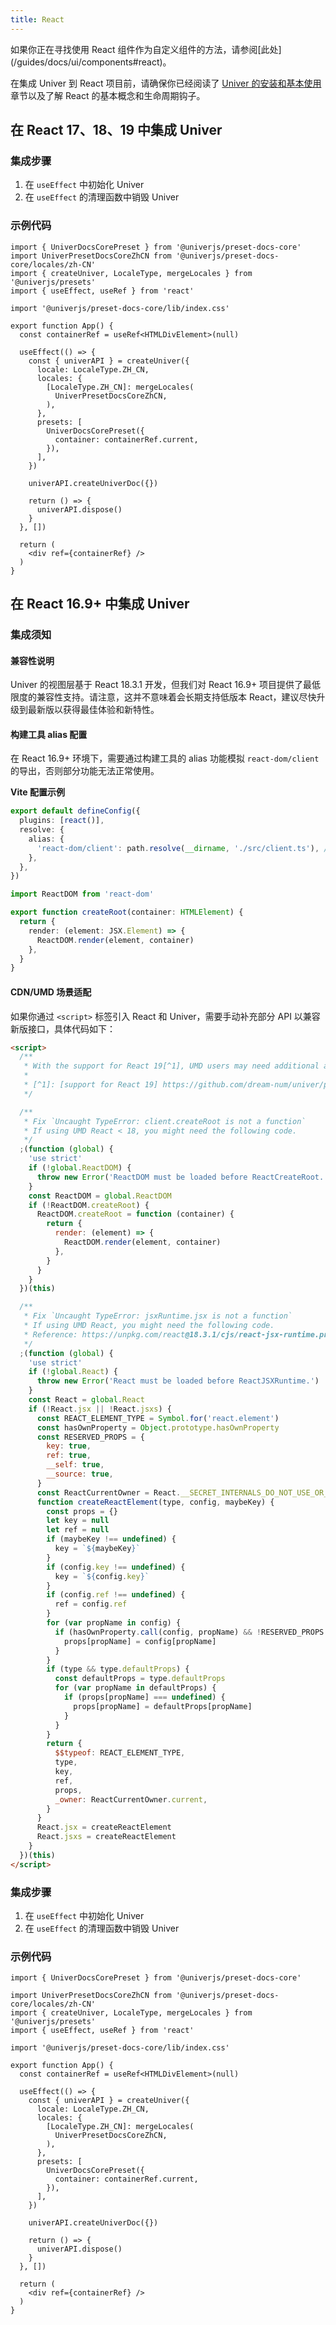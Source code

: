 ```yaml
---
title: React
---
```


<Callout>
  如果你正在寻找使用 React 组件作为自定义组件的方法，请参阅[此处](/guides/docs/ui/components#react)。
</Callout>

在集成 Univer 到 React 项目前，请确保你已经阅读了 [Univer 的安装和基本使用](/guides/docs/getting-started/installation)章节以及了解 React 的基本概念和生命周期钩子。

## 在 React 17、18、19 中集成 Univer

### 集成步骤

1. 在 `useEffect` 中初始化 Univer
2. 在 `useEffect` 的清理函数中销毁 Univer

### 示例代码

```tsx
import { UniverDocsCorePreset } from '@univerjs/preset-docs-core'
import UniverPresetDocsCoreZhCN from '@univerjs/preset-docs-core/locales/zh-CN'
import { createUniver, LocaleType, mergeLocales } from '@univerjs/presets'
import { useEffect, useRef } from 'react'

import '@univerjs/preset-docs-core/lib/index.css'

export function App() {
  const containerRef = useRef<HTMLDivElement>(null)

  useEffect(() => {
    const { univerAPI } = createUniver({
      locale: LocaleType.ZH_CN,
      locales: {
        [LocaleType.ZH_CN]: mergeLocales(
          UniverPresetDocsCoreZhCN,
        ),
      },
      presets: [
        UniverDocsCorePreset({
          container: containerRef.current,
        }),
      ],
    })

    univerAPI.createUniverDoc({})

    return () => {
      univerAPI.dispose()
    }
  }, [])

  return (
    <div ref={containerRef} />
  )
}
```

## 在 React 16.9+ 中集成 Univer

### 集成须知

#### 兼容性说明

Univer 的视图层基于 React 18.3.1 开发，但我们对 React 16.9+ 项目提供了最低限度的兼容性支持。请注意，这并不意味着会长期支持低版本 React，建议尽快升级到最新版以获得最佳体验和新特性。

#### 构建工具 alias 配置

在 React 16.9+ 环境下，需要通过构建工具的 alias 功能模拟 `react-dom/client` 的导出，否则部分功能无法正常使用。

**Vite 配置示例**

```typescript title="vite.config.ts"
export default defineConfig({
  plugins: [react()],
  resolve: {
    alias: {
      'react-dom/client': path.resolve(__dirname, './src/client.ts'), // [!code ++]
    },
  },
})
```

```typescript title="src/client.ts"
import ReactDOM from 'react-dom'

export function createRoot(container: HTMLElement) {
  return {
    render: (element: JSX.Element) => {
      ReactDOM.render(element, container)
    },
  }
}
```

#### CDN/UMD 场景适配

如果你通过 `<script>` 标签引入 React 和 Univer，需要手动补充部分 API 以兼容新版接口，具体代码如下：

```html
<script>
  /**
   * With the support for React 19[^1], UMD users may need additional adaptation.
   *
   * [^1]: [support for React 19] https://github.com/dream-num/univer/pull/4247
   */

  /**
   * Fix `Uncaught TypeError: client.createRoot is not a function`
   * If using UMD React < 18, you might need the following code.
   */
  ;(function (global) {
    'use strict'
    if (!global.ReactDOM) {
      throw new Error('ReactDOM must be loaded before ReactCreateRoot.')
    }
    const ReactDOM = global.ReactDOM
    if (!ReactDOM.createRoot) {
      ReactDOM.createRoot = function (container) {
        return {
          render: (element) => {
            ReactDOM.render(element, container)
          },
        }
      }
    }
  })(this)

  /**
   * Fix `Uncaught TypeError: jsxRuntime.jsx is not a function`
   * If using UMD React, you might need the following code.
   * Reference: https://unpkg.com/react@18.3.1/cjs/react-jsx-runtime.production.min.js
   */
  ;(function (global) {
    'use strict'
    if (!global.React) {
      throw new Error('React must be loaded before ReactJSXRuntime.')
    }
    const React = global.React
    if (!React.jsx || !React.jsxs) {
      const REACT_ELEMENT_TYPE = Symbol.for('react.element')
      const hasOwnProperty = Object.prototype.hasOwnProperty
      const RESERVED_PROPS = {
        key: true,
        ref: true,
        __self: true,
        __source: true,
      }
      const ReactCurrentOwner = React.__SECRET_INTERNALS_DO_NOT_USE_OR_YOU_WILL_BE_FIRED.ReactCurrentOwner
      function createReactElement(type, config, maybeKey) {
        const props = {}
        let key = null
        let ref = null
        if (maybeKey !== undefined) {
          key = `${maybeKey}`
        }
        if (config.key !== undefined) {
          key = `${config.key}`
        }
        if (config.ref !== undefined) {
          ref = config.ref
        }
        for (var propName in config) {
          if (hasOwnProperty.call(config, propName) && !RESERVED_PROPS.hasOwnProperty(propName)) {
            props[propName] = config[propName]
          }
        }
        if (type && type.defaultProps) {
          const defaultProps = type.defaultProps
          for (var propName in defaultProps) {
            if (props[propName] === undefined) {
              props[propName] = defaultProps[propName]
            }
          }
        }
        return {
          $$typeof: REACT_ELEMENT_TYPE,
          type,
          key,
          ref,
          props,
          _owner: ReactCurrentOwner.current,
        }
      }
      React.jsx = createReactElement
      React.jsxs = createReactElement
    }
  })(this)
</script>
```

### 集成步骤

1. 在 `useEffect` 中初始化 Univer
2. 在 `useEffect` 的清理函数中销毁 Univer

### 示例代码

```tsx
import { UniverDocsCorePreset } from '@univerjs/preset-docs-core'

import UniverPresetDocsCoreZhCN from '@univerjs/preset-docs-core/locales/zh-CN'
import { createUniver, LocaleType, mergeLocales } from '@univerjs/presets'
import { useEffect, useRef } from 'react'

import '@univerjs/preset-docs-core/lib/index.css'

export function App() {
  const containerRef = useRef<HTMLDivElement>(null)

  useEffect(() => {
    const { univerAPI } = createUniver({
      locale: LocaleType.ZH_CN,
      locales: {
        [LocaleType.ZH_CN]: mergeLocales(
          UniverPresetDocsCoreZhCN,
        ),
      },
      presets: [
        UniverDocsCorePreset({
          container: containerRef.current,
        }),
      ],
    })

    univerAPI.createUniverDoc({})

    return () => {
      univerAPI.dispose()
    }
  }, [])

  return (
    <div ref={containerRef} />
  )
}
```
